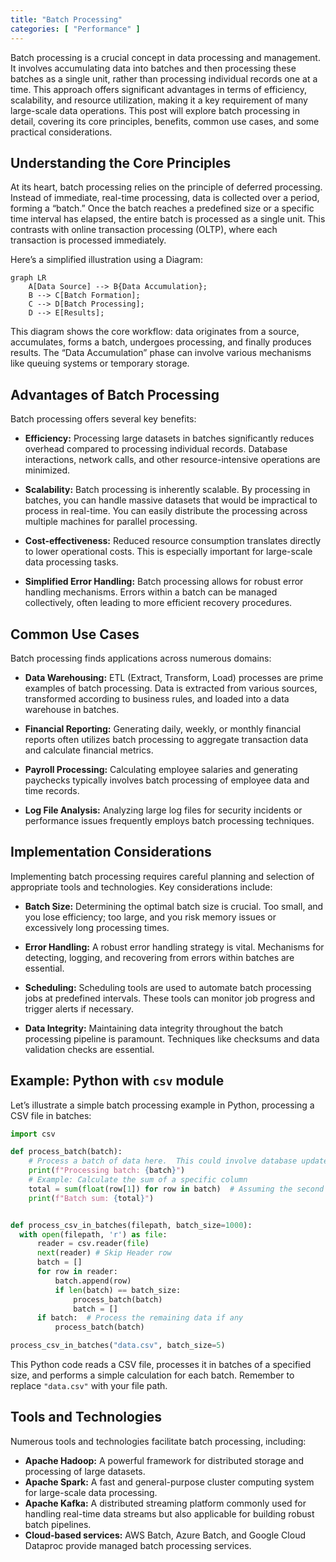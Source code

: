 ```yaml
---
title: "Batch Processing"
categories: [ "Performance" ]
---
```


Batch processing is a crucial concept in data processing and management. It involves accumulating data into batches and then processing these batches as a single unit, rather than processing individual records one at a time. This approach offers significant advantages in terms of efficiency, scalability, and resource utilization, making it a key requirement of many large-scale data operations. This post will explore batch processing in detail, covering its core principles, benefits, common use cases, and some practical considerations.

## Understanding the Core Principles

At its heart, batch processing relies on the principle of deferred processing. Instead of immediate, real-time processing, data is collected over a period, forming a "batch." Once the batch reaches a predefined size or a specific time interval has elapsed, the entire batch is processed as a single unit. This contrasts with online transaction processing (OLTP), where each transaction is processed immediately.

Here's a simplified illustration using a Diagram:

```mermaid
graph LR
    A[Data Source] --> B{Data Accumulation};
    B --> C[Batch Formation];
    C --> D[Batch Processing];
    D --> E[Results];
```

This diagram shows the core workflow: data originates from a source, accumulates, forms a batch, undergoes processing, and finally produces results. The "Data Accumulation" phase can involve various mechanisms like queuing systems or temporary storage.

## Advantages of Batch Processing

Batch processing offers several key benefits:

-   **Efficiency:** Processing large datasets in batches significantly reduces overhead compared to processing individual records. Database interactions, network calls, and other resource-intensive operations are minimized.

-   **Scalability:** Batch processing is inherently scalable. By processing in batches, you can handle massive datasets that would be impractical to process in real-time. You can easily distribute the processing across multiple machines for parallel processing.

-   **Cost-effectiveness:** Reduced resource consumption translates directly to lower operational costs. This is especially important for large-scale data processing tasks.

-   **Simplified Error Handling:** Batch processing allows for robust error handling mechanisms. Errors within a batch can be managed collectively, often leading to more efficient recovery procedures.

## Common Use Cases

Batch processing finds applications across numerous domains:

-   **Data Warehousing:** ETL (Extract, Transform, Load) processes are prime examples of batch processing. Data is extracted from various sources, transformed according to business rules, and loaded into a data warehouse in batches.

-   **Financial Reporting:** Generating daily, weekly, or monthly financial reports often utilizes batch processing to aggregate transaction data and calculate financial metrics.

-   **Payroll Processing:** Calculating employee salaries and generating paychecks typically involves batch processing of employee data and time records.

-   **Log File Analysis:** Analyzing large log files for security incidents or performance issues frequently employs batch processing techniques.

## Implementation Considerations

Implementing batch processing requires careful planning and selection of appropriate tools and technologies. Key considerations include:

-   **Batch Size:** Determining the optimal batch size is crucial. Too small, and you lose efficiency; too large, and you risk memory issues or excessively long processing times.

-   **Error Handling:** A robust error handling strategy is vital. Mechanisms for detecting, logging, and recovering from errors within batches are essential.

-   **Scheduling:** Scheduling tools are used to automate batch processing jobs at predefined intervals. These tools can monitor job progress and trigger alerts if necessary.

-   **Data Integrity:** Maintaining data integrity throughout the batch processing pipeline is paramount. Techniques like checksums and data validation checks are essential.

## Example: Python with `csv` module

Let's illustrate a simple batch processing example in Python, processing a CSV file in batches:

``` python
import csv

def process_batch(batch):
    # Process a batch of data here.  This could involve database updates, calculations, etc.
    print(f"Processing batch: {batch}")
    # Example: Calculate the sum of a specific column
    total = sum(float(row[1]) for row in batch)  # Assuming the second column is numeric
    print(f"Batch sum: {total}")


def process_csv_in_batches(filepath, batch_size=1000):
  with open(filepath, 'r') as file:
      reader = csv.reader(file)
      next(reader) # Skip Header row
      batch = []
      for row in reader:
          batch.append(row)
          if len(batch) == batch_size:
              process_batch(batch)
              batch = []
      if batch:  # Process the remaining data if any
          process_batch(batch)

process_csv_in_batches("data.csv", batch_size=5)
```

This Python code reads a CSV file, processes it in batches of a specified size, and performs a simple calculation for each batch. Remember to replace `"data.csv"` with your file path.

## Tools and Technologies

Numerous tools and technologies facilitate batch processing, including:

-   **Apache Hadoop:** A powerful framework for distributed storage and processing of large datasets.
-   **Apache Spark:** A fast and general-purpose cluster computing system for large-scale data processing.
-   **Apache Kafka:** A distributed streaming platform commonly used for handling real-time data streams but also applicable for building robust batch pipelines.
-   **Cloud-based services:** AWS Batch, Azure Batch, and Google Cloud Dataproc provide managed batch processing services.



